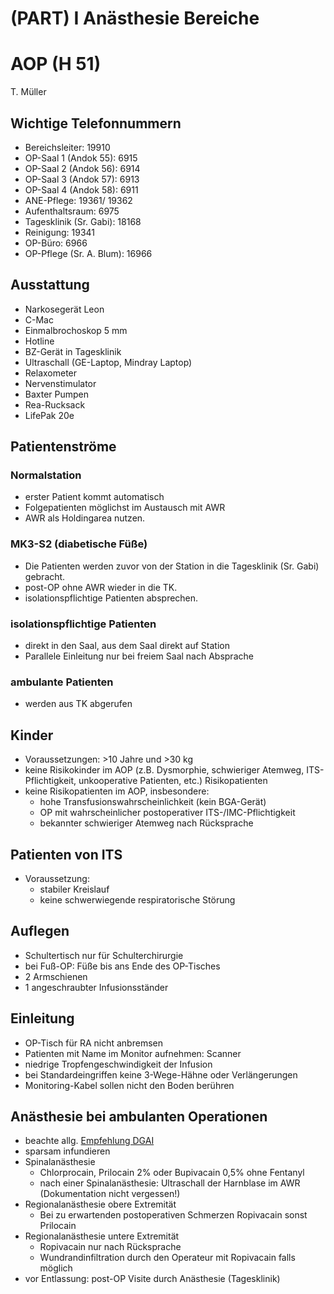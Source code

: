 # (PART) I Anästhesie Bereiche {-} 
# AOP (H 51) 

T. Müller

## Wichtige Telefonnummern
- Bereichsleiter: 		19910
-	OP-Saal 1 (Andok 55):	6915
-	OP-Saal 2 (Andok 56):	6914
-	OP-Saal 3 (Andok 57):	6913
-	OP-Saal 4 (Andok 58):	6911
-	ANE-Pflege:		19361/ 19362
-	Aufenthaltsraum:	6975
-	Tagesklinik (Sr. Gabi):	18168
-	Reinigung:		19341
-	OP-Büro:		6966	
-	OP-Pflege (Sr. A. Blum):	16966

## Ausstattung
-	Narkosegerät Leon
-	C-Mac
-	Einmalbrochoskop 5 mm
-	Hotline
-	BZ-Gerät in Tagesklinik
-	Ultraschall (GE-Laptop, Mindray Laptop)
-	Relaxometer
-	Nervenstimulator
-	Baxter Pumpen
-	Rea-Rucksack
-	LifePak 20e

## Patientenströme
###	Normalstation
-	erster Patient kommt automatisch
-	Folgepatienten möglichst im Austausch mit AWR
-	AWR als Holdingarea nutzen.

### MK3-S2 (diabetische Füße)
-	Die Patienten werden zuvor von der Station in die Tagesklinik (Sr. Gabi) gebracht.
-	post-OP ohne AWR wieder in die TK.
-	isolationspflichtige Patienten absprechen.

### isolationspflichtige Patienten
-	direkt in den Saal, aus dem Saal direkt auf Station
-	Parallele Einleitung nur bei freiem Saal nach Absprache 

### ambulante Patienten
-	werden aus TK abgerufen

## Kinder
-	Voraussetzungen: >10 Jahre und >30 kg
-	keine Risikokinder im AOP (z.B. Dysmorphie, schwieriger Atemweg, ITS-Pflichtigkeit, unkooperative Patienten, etc.) Risikopatienten
-	keine Risikopatienten im AOP, insbesondere:
    -	hohe Transfusionswahrscheinlichkeit (kein BGA-Gerät)
    -	OP mit wahrscheinlicher postoperativer ITS-/IMC-Pflichtigkeit
    -	bekannter schwieriger Atemweg nach Rücksprache

## Patienten von ITS
-	Voraussetzung: 
    - stabiler Kreislauf 
    - keine schwerwiegende respiratorische Störung

## Auflegen
-	Schultertisch nur für Schulterchirurgie
-	bei Fuß-OP: Füße bis ans Ende des OP-Tisches 
-	2 Armschienen 
-	1 angeschraubter Infusionsständer

## Einleitung
-	OP-Tisch für RA nicht anbremsen
-	Patienten mit Name im Monitor aufnehmen: Scanner
-	niedrige Tropfengeschwindigkeit der Infusion
-	bei Standardeingriffen keine 3-Wege-Hähne oder Verlängerungen
-	Monitoring-Kabel sollen nicht den Boden berühren

## Anästhesie bei ambulanten Operationen
-	beachte allg. [Empfehlung DGAI](https://www.reanitrain.de/downloads/leitlinien/operative%20Eingriffe/ambulante%20OPs%20-%20zahnaerztliche%20Eingriffe/Leitlinie%20fuer%20ambulantes%20Operieren%20bzw.Tageschirurgie.pdf)
- sparsam infundieren
-	Spinalanästhesie
    -	Chlorprocain, Prilocain 2% oder Bupivacain 0,5% ohne Fentanyl
    -	nach einer Spinalanästhesie: Ultraschall der Harnblase im AWR (Dokumentation nicht vergessen!)
-	Regionalanästhesie obere Extremität
    -	Bei zu erwartenden postoperativen Schmerzen Ropivacain sonst Prilocain
-	Regionalanästhesie untere Extremität
    -	Ropivacain nur nach Rücksprache
    -	Wundrandinfiltration durch den Operateur mit Ropivacain falls möglich
-	vor Entlassung: post-OP Visite durch Anästhesie (Tagesklinik)